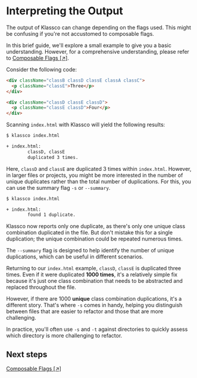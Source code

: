 

# Interpreting the Output
The output of Klassco can change depending on the flags used. This might be
confusing if you're not accustomed to composable flags.

In this brief guide, we'll explore a small example to give you a basic
understanding. However, for a comprehensive understanding, please refer to
[Composable Flags [&#8599;]](../core-concepts/key-features).


Consider the following code:

```html {1,2,5,6} filename="index.html"
<div className="classB classD classE classA classC">
  <p className="classE">Three</p>
</div>

<div className="classD classE classD">
  <p className="classE classD">Four</p>
</div>
```

Scanning `index.html` with Klassco will yield the following results:

```bash {5}
$ klassco index.html

+ index.html:
        classD, classE
        duplicated 3 times.
```

Here, `classD` and `classE` are duplicated 3 times within `index.html`.
However, in larger files or projects, you might be more interested in the
number of unique duplicates rather than the total number of duplications. For
this, you can use the summary flag `-s` or `--summary`.

```bash {4}
$ klassco index.html

+ index.html:
        found 1 duplicate.
```

Klassco now reports only one duplicate, as there's only one unique class
combination duplicated in the file. But don't mistake this for a single
duplication; the unique combination could be repeated numerous times.

The `--summary` flag is designed to help identify the number of unique
duplications, which can be useful in different scenarios.

Returning to our `index.html` example, `classD`, `classE` is duplicated three
times. Even if it were duplicated **1000 times**, it's a relatively simple fix
because it's just one class combination that needs to be abstracted and
replaced throughout the file.

However, if there are 1000 **unique** class combination duplications, it's a
different story. That's where `-s` comes in handy, helping you distinguish
between files that are easier to refactor and those that are more challenging.

In practice, you'll often use `-s` and `-t` against directories to quickly
assess which directory is more challenging to refactor.

## Next steps
[Composable Flags [&#8599;]](../core-concepts/key-features)
